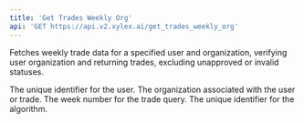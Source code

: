 ```yaml
---
title: 'Get Trades Weekly Org'
api: 'GET https://api.v2.xylex.ai/get_trades_weekly_org'
---
```




<Card title="Endpoint Description" icon="info" horizontal >Fetches weekly trade data for a specified user and organization, verifying user organization and returning trades, excluding unapproved or invalid statuses.</Card>





<ParamField query="user_id" type="String" required  children="The user_id is a required parameter that uniquely identifies a user within the system and is used to verify user information and access permissions.">
  The unique identifier for the user.
</ParamField>
<ParamField query="organization" type="String" required  children="This is a required parameter that specifies the organization to which the user belongs or the organization associated with the trade request. It is used to verify that the user is accessing the correct organizational data.">
  The organization associated with the user or trade.
</ParamField>
<ParamField query="week_nr" type="Option<i64>"  children="This optional parameter indicates the specific week number for which trades are being requested. If not provided, the current week is assumed by default.">
  The week number for the trade query.
</ParamField>
<ParamField query="algorithm_id" type="String" required  children="The algorithm_id is a required parameter that identifies the specific trading algorithm being queried. It is used to filter trades associated with the given algorithm.">
  The unique identifier for the algorithm.
</ParamField>








